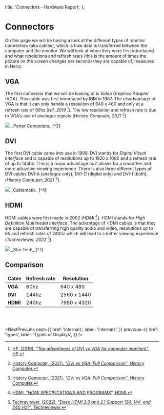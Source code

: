
  title: 'Connectors - Hardware Report',
};

# Connectors

On this page we will be having a look at the different types of monitor connectors (aka cables),
which is how data is transferred between the computer and the monitor.
We will look at when they were first introduced and what resolutions and refresh rates
(this is the amount of times the picture on the screen changes per second) they are capable of, measured in Hertz.

## VGA

The first connector that we will be looking at is _Video Graphics Adapter_ (VGA).
This cable was first introduced by IBM in 1987.
The disadvantage of VGA is that it can only handle a resolution of 640 x 480 and only at a refresh rate of 60hz (_HP, 2019_ [^1]).
The low resolution and refresh rate is due to VGA's use of analogue signals (_History Computer, 2021_ [^2]).

<Image src="./vga.png" />
<ImageCredit>_Porter Computers_ [^3]</ImageCredit>

## DVI

The first DVI cable came into use in 1999.
DVI stands for _Digital Visual Interface_ and is capable of resolutions up to 1920 x 1080 and a refresh rate of up to 144hz.
This is a major advantage as it allows for a smoother and more attractive viewing experience.
There is also three different types of DVI cables DVI-A (analogue only), DVI-D (digital only) and DVI-I (both), (_History Computer, 2021_ [^2]).

<Image src="dvi.png" />
<ImageCredit>_Cablematic_ [^4]</ImageCredit>

## HDMI

HDMI cables were first made in 2002 (_HDMI_ [^5]).
HDMI stands for _High Definition Multimedia Interface_.
The advantage of HDMI cables is that they are capable of transferring high quality audio and video, resolutions up to 8k and refresh rates of 240hz which will lead to a better viewing experience (_Techreviewer, 2022_ [^6]).

<Image src="hdmi.png" />
<ImageCredit>_Star Tech_ [^7]</ImageCredit>

## Comparison

| Cable    | Refresh rate | Resolution  |
| -------- | ------------ | ----------- |
| **VGA**  | 60hz         | 640 x 480   |
| **DVI**  | 144hz        | 2560 x 1440 |
| **HDMI** | 240hz        | 7680 x 4320 |

<br />
<br />

<NextPrevLink
  next={{
    href: 'internals',
    label: 'Internals',
  }}
  previous={{
    href: 'types',
    label: 'Types of Displays',
  }}
/>

[^1]: [HP, (2019). “_Top advantages of DVI vs VGA for computer monitors”_, HP.](https://www.hp.com/us-en/shop/tech-takes/top-advantages-dvi-vs-vga-for-computer-monitors)
[^2]: [History Computer, (2021). “_DVI vs VGA: Full Comparison”_, History Computer.](https://history-computer.com/dvi-vs-vga/)
[^3]: [Porter Computers. "_VGA Cable_", Porter Computers.](https://www.portercomputers.ie/products/vga-cable)
[^4]: [Cablematic. "_Cable DVI-I female_", Cablematic.](https://cablematic.com/en/products/cable-dvi-i-female-to-dvi-i-socket-7-m-DV004/)
[^5]: [HDMI. “_HDMI SPECIFICATIONS AND PROGRAMS_”, HDMI.](https://www.hdmi.org/spec/index)
[^6]: [Techreviewer, (2022). “_Does HDMI 2.0 and 2.1 Support 120, 144, and 240 Hz?_”, Techreviewer.](https://www.techreviewer.com/tech-answers/hdmi-20-21-refresh-rate/#does-a-higher-bit-depth-lower-the-max-refresh-rate)
[^7]: [Star Tech. "_HDMI 2.0 Cable_", Star Tech.](https://www.startech.com/en-ie/cables/hdmm50cmp)

